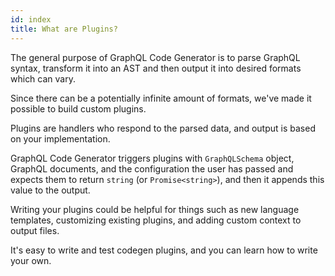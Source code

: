 ```yaml
---
id: index
title: What are Plugins?
---
```


The general purpose of GraphQL Code Generator is to parse GraphQL syntax, transform it into an AST and then output it into desired formats which can vary.

Since there can be a potentially infinite amount of formats, we've made it possible to build custom plugins.

Plugins are handlers who respond to the parsed data, and output is based on your implementation.

GraphQL Code Generator triggers plugins with `GraphQLSchema` object, GraphQL documents, and the configuration the user has passed and expects them to return `string` (or `Promise<string>`), and then it appends this value to the output.

Writing your plugins could be helpful for things such as new language templates, customizing existing plugins, and adding custom context to output files.

It's easy to write and test codegen plugins, and you can learn how to write your own.
